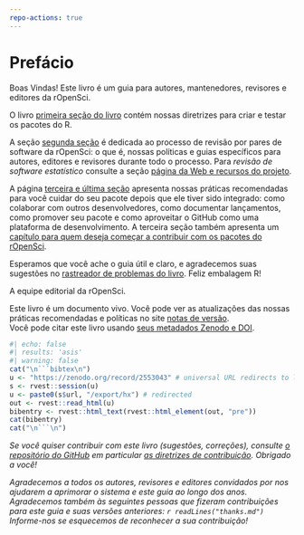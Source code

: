 ```yaml
---
repo-actions: true
---
```


# Prefácio {.unnumbered}

 Boas Vindas! Este livro é um guia para autores, mantenedores, revisores e editores da rOpenSci.

O livro [primeira seção do livro](#building) contém nossas diretrizes para criar e testar os pacotes do R.

A seção [segunda seção](#softwarereviewintro) é dedicada ao processo de revisão por pares de software da rOpenSci: o que é, nossas políticas e guias específicos para autores, editores e revisores durante todo o processo. Para *revisão de software estatístico* consulte a seção [página da Web e recursos do projeto](https://ropensci.org/stat-software-review/).

A página [terceira e última seção](#collaboration) apresenta nossas práticas recomendadas para você cuidar do seu pacote depois que ele tiver sido integrado: como colaborar com outros desenvolvedores, como documentar lançamentos, como promover seu pacote e como aproveitar o GitHub como uma plataforma de desenvolvimento. A terceira seção também apresenta um [capítulo para quem deseja começar a contribuir com os pacotes do rOpenSci](#contributingguide).

Esperamos que você ache o guia útil e claro, e agradecemos suas sugestões no [rastreador de problemas do livro](https://github.com/ropensci/dev_guide/issues). Feliz embalagem R!

A equipe editorial da rOpenSci.

Este livro é um documento vivo.
Você pode ver as atualizações das nossas práticas recomendadas e políticas no site [notas de versão](#booknews).  
Você pode citar este livro usando [seus metadados Zenodo e DOI](https://doi.org/10.5281/zenodo.2553043).

````r
#| echo: false
#| results: 'asis' 
#| warning: false
cat("\n```bibtex\n")
u <- "https://zenodo.org/record/2553043" # universal URL redirects to latest
s <- rvest::session(u)
u <- paste0(s$url, "/export/hx") # redirected
out <- rvest::read_html(u)
bibentry <- rvest::html_text(rvest::html_element(out, "pre"))
cat(bibentry)
cat("\n```\n")
````

*Se você quiser contribuir com este livro (sugestões, correções), consulte [o repositório do GitHub](https://github.com/ropensci/dev_guide) em particular [as diretrizes de contribuição](https://github.com/ropensci/dev_guide#contributing). Obrigado a você!*

*Agradecemos  a todos os autores, revisores e editores convidados por nos ajudarem a aprimorar o sistema e este guia ao longo dos anos. Agradecemos também às seguintes pessoas que fizeram contribuições para este guia e suas versões anteriores: `r readLines("thanks.md")` Informe-nos se esquecemos de reconhecer a sua contribuição!*


